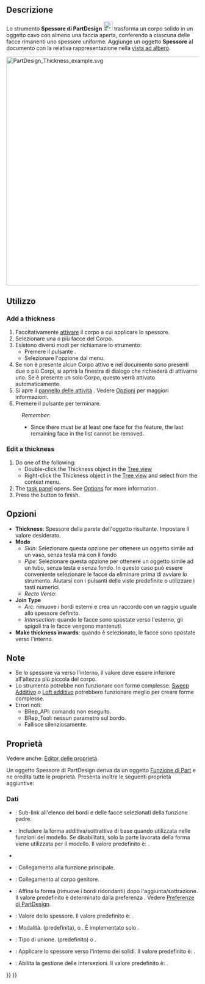 <languages/>

{{Docnav/it
|[[PartDesign_Draft/it|Sformo]]
|[[PartDesign_Mirrored/it|Specchiato]]
|[[PartDesign_Workbench/it|PartDesign]]
|IconL=PartDesign_Draft.svg
|IconR=PartDesign_Mirrored.svg
|IconC=Workbench_PartDesign.svg
}}

{{GuiCommand/it
|Name=PartDesign Thickness
|Name/it=Spessore
|MenuLocation=Part Design → Applica una funzione di dress-up → Spessore
|Workbenches=[[PartDesign_Workbench/it|PartDesign]]
|Version=0.17
|SeeAlso=[[Part_Thickness/it|Spessore di Part]]
}}

<span id="Description"></span>
==Descrizione==

Lo strumento '''Spessore di PartDesign''' [[Image:PartDesign_Thickness.svg|24px]] trasforma un corpo solido in un oggetto cavo con almeno una faccia aperta, conferendo a ciascuna delle facce rimanenti uno spessore uniforme. Aggiunge un oggetto '''Spessore''' al documento con la relativa rappresentazione nella [[Tree_view/it|vista ad albero]].

[[File:PartDesign_Thickness_example.svg|600px]]
{{Caption|Solido di base (A) → Solido con faccia selezionata da aprire (B) → Oggetto cavo risultante (C)}}

<span id="Usage"></span>
==Utilizzo==

=== Add a thickness ===

# Facoltativamente [[PartDesign_Body/it#Stato_attivo|attivare]] il corpo a cui applicare lo spessore.
# Selezionare una o più facce del Corpo.
# Esistono diversi modi per richiamare lo strumento:
#* Premere il pulsante {{Button|[[Image:PartDesign_Thickness.svg|16px]] [[PartDesign_Thickness/it|Spessore]]}}.
#* Selezionare l'opzione {{MenuCommand|Part Design → Applica una funzione di dress-up → [[Image:PartDesign_Thickness.svg|16px]] Spessore}} dal menu.
# Se non è presente alcun Corpo attivo e nel documento sono presenti due o più Corpi, si aprirà la finestra di dialogo {{MenuCommand|Corpo attivo richiesto }} che richiederà di attivarne uno. Se è presente un solo Corpo, questo verrà attivato automaticamente.
# Si apre il [[Task_panel/it|pannello delle attività]] {{MenuCommand|Parametri di spessore}}. Vedere [[#Opzioni|Opzioni]] per maggiori informazioni.
# Premere il pulsante {{Button|OK}} per terminare.


:''Remember'':
:* Since there must be at least one face for the feature, the last remaining face in the list cannot be removed.

=== Edit a thickness ===

# Do one of the following:
#* Double-click the Thickness object in the [[Tree_view|Tree view]]
#* Right-click the Thickness object in the [[Tree_view|Tree view]] and select {{MenuCommand|Edit Thickness}} from the context menu.
# The {{MenuCommand|Thickness parameters}} [[Task_panel|task panel]] opens. See [[#Options|Options]] for more information.
# Press the {{Button|OK}} button to finish.

<span id="Options"></span>
== Opzioni ==

<div class="mw-translate-fuzzy">
* '''Thickness''': Spessore della parete dell'oggetto risultante. Impostare il valore desiderato.
* '''Mode'''
** ''Skin'': Selezionare questa opzione per ottenere un oggetto simile ad un vaso, senza testa ma con il fondo
** ''Pipe'': Selezionare questa opzione per ottenere un oggetto simile ad un tubo, senza testa e senza fondo. In questo caso può essere conveniente selezionare le facce da eliminare prima di avviare lo strumento. Aiutarsi con i pulsanti delle viste predefinite o utilizzare i tasti numerici.
** ''Recto Verso'': 
* '''Join Type'''
** ''Arc'': rimuove i bordi esterni e crea un raccordo con un raggio uguale allo spessore definito.
** ''Intersection'': quando le facce sono spostate verso l'esterno, gli spigoli tra le facce vengono mantenuti.
* '''Make thickness inwards''': quando è selezionato, le facce sono spostate verso l'interno.
</div>

<span id="Notes"></span>
== Note ==

* Se lo spessore va verso l'interno, il valore deve essere inferiore all'altezza più piccola del corpo.
* Lo strumento potrebbe non funzionare con forme complesse. [[PartDesign_AdditivePipe/it|Sweep Additivo]] o [[PartDesign_AdditiveLoft/it|Loft additivo]] potrebbero funzionare meglio per creare forme complesse.
* Errori noti:
** BRep_API: comando non eseguito.
** BRep_Tool: nessun parametro sul bordo.
** Fallisce silenziosamente.

<span id="Properties"></span>
== Proprietà ==

Vedere anche: [[Property_editor/it|Editor delle proprietà]].

Un oggetto Spessore di PartDesign deriva da un oggetto [[Part_Feature/it|Funzione di Part]] e ne eredita tutte le proprietà. Presenta inoltre le seguenti proprietà aggiuntive:

<span id="Data"></span>
===Dati===

{{Properties_Title|Base}}

* {{PropertyData|Base|LinkSub}}: Sub-link all'elenco dei bordi e delle facce selezionati della funzione padre.
* {{PropertyData|Support Transform|Bool}}: Includere la forma additiva/sottrattiva di base quando utilizzata nelle funzioni del modello. Se disabilitata, solo la parte lavorata della forma viene utilizzata per il modello. Il valore predefinito è: {{FALSE}}.
* {{PropertyData|Add Sub Shape|PartShape|hidden}}
* {{PropertyData|Base Feature|Link|hidden}}: Collegamento alla funzione principale.
* {{PropertyData|_ Body|LinkHidden|hidden}}: Collegamento al corpo genitore.

{{Properties_Title|Part Design}}

* {{PropertyData|Refine|Bool}}: Affina la forma (rimuove i bordi ridondanti) dopo l'aggiunta/sottrazione. Il valore predefinito è determinato dalla preferenza {{MenuCommand|Ridefinisci automaticamente il modello dopo le operazioni basate sugli sketch}}. Vedere [[PartDesign_Preferences/it#Generale|Preferenze di PartDesign]].

{{Properties_Title|Thickness}}

* {{PropertyData|Value|Length}}: Valore dello spessore. Il valore predefinito è: {{value|1 mm}}.
* {{PropertyData|Mode|Enumeration}}: Modalità. {{value|Skin}} (predefinita), {{value|Pipe}} o {{Value|Recto verso}}. È implementato solo {{value|Skin}}.
* {{PropertyData|Join|Enumeration}}: Tipo di unione. {{value|Arc}} (predefinito) o {{Value|Intersection}}.
* {{PropertyData|Reversed|Bool}}: Applicare lo spessore verso l'interno dei solidi. Il valore predefinito è: {{FALSE}}.
* {{PropertyData|Intersection|Bool}}: Abilita la gestione delle intersezioni. Il valore predefinito è: {{FALSE}}.


{{Docnav/it
|[[PartDesign_Draft/it|Sformo]]
|[[PartDesign_Mirrored/it|Specchiato]]
|[[PartDesign_Workbench/it|PartDesign]]
|IconL=PartDesign_Draft.svg
|IconR=PartDesign_Mirrored.svg
|IconC=Workbench_PartDesign.svg
}}

{{PartDesign Tools navi{{#translation:}}}}
{{Userdocnavi{{#translation:}}}}